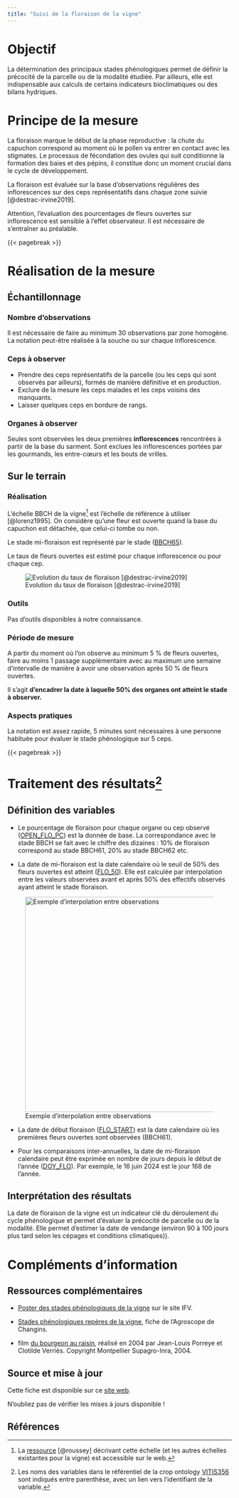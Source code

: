 ```yaml
---
title: "Suivi de la floraison de la vigne"
---
```


# Objectif

La détermination des principaux stades phénologiques permet de définir la précocité de la parcelle ou de la modalité étudiée. Par ailleurs, elle est indispensable aux calculs de certains indicateurs bioclimatiques ou des bilans hydriques.

# Principe de la mesure

La floraison marque le début de la phase reproductive : la chute du capuchon correspond au moment où le pollen va entrer en contact avec les stigmates. Le processus de fécondation des ovules qui suit conditionne la formation des baies et des pépins, il constitue donc un moment crucial dans le cycle de développement.

La floraison est évaluée sur la base d'observations régulières des inflorescences sur des ceps représentatifs dans chaque zone suivie [@destrac-irvine2019].

::: callout-warning
Attention, l'évaluation des pourcentages de fleurs ouvertes sur inflorescence est sensible à l'effet observateur. Il est nécessaire de s'entraîner au préalable.
:::

{{< pagebreak >}}

# Réalisation de la mesure

## Échantillonnage

### Nombre d'observations

Il est nécessaire de faire au minimum 30 observations par zone homogène. La notation peut-être réalisée à la souche ou sur chaque inflorescence.

### Ceps à observer

-   Prendre des ceps représentatifs de la parcelle (ou les ceps qui sont observés par ailleurs), formés de manière définitive et en production.
-   Exclure de la mesure les ceps malades et les ceps voisins des manquants.
-   Laisser quelques ceps en bordure de rangs.

### Organes à observer

Seules sont observées les deux premières **inflorescences** rencontrées à partir de la base du sarment. Sont exclues les inflorescences portées par les gourmands, les entre-cœurs et les bouts de vrilles.

## Sur le terrain

### Réalisation

L'échelle BBCH de la vigne[^1] est l'échelle de référence à utiliser [@lorenz1995]. On considère qu'une fleur est ouverte quand la base du capuchon est détachée, que celui-ci tombe ou non.

[^1]: La [ressource](https://opendata.inrae.fr/ppd-res/grapevine#bbch_individualScale_grapevine) [@roussey] décrivant cette échelle (et les autres échelles existantes pour la vigne) est accessible sur le web.

Le stade mi-floraison est représenté par le stade ([BBCH65](https://opendata.inrae.fr/ppd-res/grapevine#bbch_grapevine_secondaryStage_BBCH65)).

Le taux de fleurs ouvertes est estimé pour chaque inflorescence ou pour chaque cep.

![Evolution du taux de floraison [@destrac-irvine2019]](images/pheno_flo.png)

### Outils

Pas d'outils disponibles à notre connaissance.

### Période de mesure

A partir du moment où l’on observe au minimum 5 % de fleurs ouvertes, faire au moins 1 passage supplémentaire avec au maximum une semaine d’intervalle de manière à avoir une observation après 50 % de fleurs ouvertes.

Il s'agit **d'encadrer la date à laquelle 50% des organes ont atteint le stade à observer.**

### Aspects pratiques

La notation est assez rapide, 5 minutes sont nécessaires à une personne habituée pour évaluer le stade phénologique sur 5 ceps.

{{< pagebreak >}}

# Traitement des résultats[^2]

[^2]: Les noms des variables dans le référentiel de la crop ontology [VITIS356](https://cropontology.org/term/CO_356:ROOT) sont indiqués entre parenthèse, avec un lien vers l'identifiant de la variable.

## Définition des variables

-   Le pourcentage de floraison pour chaque organe ou cep observé ([OPEN_FLO_PC](https://cropontology.org/term/CO_356:1000181)) est la donnée de base. La correspondance avec le stade BBCH se fait avec le chiffre des dizaines : 10% de floraison correspond au stade BBCH61, 20% au stade BBCH62 etc.

-   La date de mi-floraison est la date calendaire où le seuil de 50% des fleurs ouvertes est atteint ([FLO_50](https://cropontology.org/term/CO_356:1000011)). Elle est calculée par interpolation entre les valeurs observées avant et après 50% des effectifs observés ayant atteint le stade floraison.

![Exemple d'interpolation entre observations](images/pheno_interpolation.jpg){fig-alt="Par exemple, une observation du débourrement a permis de calculer que 35% des bourgeons avait atteint ou dépassé le stade BBCH07 au 17 mars, puis 60% le 21 mars. L'interpolation permet d'établir que la date d'atteinte du seuil de 50% est le 19 mars." fig-align="center" width="483"}

-   La date de début floraison ([FLO_START](https://cropontology.org/term/CO_356:1000083)) est la date calendaire où les premières fleurs ouvertes sont observées (BBCH61).

-   Pour les comparaisons inter-annuelles, la date de mi-floraison calendaire peut être exprimée en nombre de jours depuis le début de l'année ([DOY_FLO](https://cropontology.org/term/CO_356:1000077)). Par exemple, le 16 juin 2024 est le jour 168 de l'année.

## Interprétation des résultats

La date de floraison de la vigne est un indicateur clé du déroulement du cycle phénologique et permet d'évaluer la précocité de parcelle ou de la modalité. Elle permet d'estimer la date de vendange (environ 90 à 100 jours plus tard selon les cépages et conditions climatiques)).

# Compléments d'information

## Ressources complémentaires

-   [Poster des stades phénologiques de la vigne](https://www.vignevin.com/wp-content/uploads/2019/05/Poster-stades-ph%C3%A9nologiques-de-la-vigne.pdf) sur le site IFV.

-   [Stades phénologiques repères de la vigne](https://api.agrometeo.ch/storage/uploads/Poster_stade-pheno_Vigne_F_Ecran.pdf), fiche de l'Agroscope de Changins.

-   film [du bourgeon au raisin](https://www.youtube.com/watch?v=GNymddTRhqw), réalisé en 2004 par Jean-Louis Porreye et Clotilde Verriès. Copyright Montpellier Supagro-Inra, 2004.

::: {.content-visible when-format="docx"}
## Source et mise à jour

Cette fiche est disponible sur ce [site web](https://vignevin.github.io/methodo/).

N'oubliez pas de vérifier les mises à jours disponible !
:::

## Références
